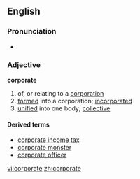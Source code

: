 ==English==
===Pronunciation===
*{{audio|en-uk-corporate.ogg|Audio (UK)}}
===Adjective===
'''corporate'''
# of, or relating to a [[corporation]]
# [[formed]] into a corporation; [[incorporated]]
# [[unified]] into one body; [[collective]]

====Derived terms====
*[[corporate income tax]]
*[[corporate monster]]
*[[corporate officer]]


[[vi:corporate]]
[[zh:corporate]]